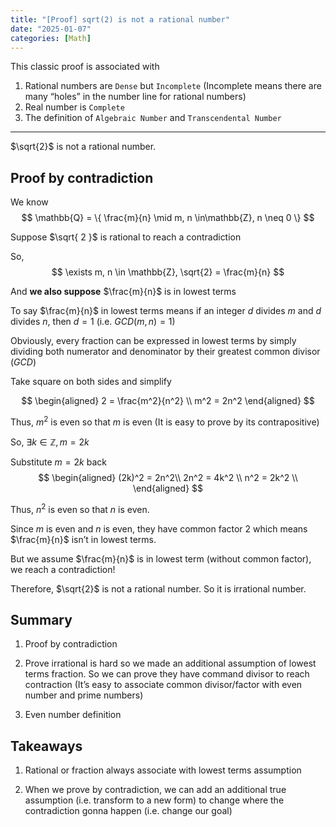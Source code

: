 ```yaml
---
title: "[Proof] sqrt(2) is not a rational number"
date: "2025-01-07"
categories: [Math]
---
```


This classic proof is associated with

1.  Rational numbers are `Dense` but `Incomplete` (Incomplete means there are many "holes" in the number line for rational numbers)
2.  Real number is `Complete`
3.  The definition of `Algebraic Number` and `Transcendental Number`

---

$\sqrt{2}$ is not a rational number.

## Proof by contradiction

We know 
$$
\mathbb{Q} = \{ \frac{m}{n} \mid m, n \in\mathbb{Z}, n \neq 0 \}
$$

Suppose $\sqrt{ 2 }$ is rational to reach a contradiction

So, 
$$
\exists m, n \in \mathbb{Z}, \sqrt{2} = \frac{m}{n}
$$

And **we also suppose** $\frac{m}{n}$ is in lowest terms

To say $\frac{m}{n}$ in lowest terms means if an integer $d$ divides $m$ and $d$ divides $n$, then $d = 1$ (i.e. $GCD(m,n) =1$)

Obviously, every fraction can be expressed in lowest terms by simply dividing both numerator and denominator by their greatest common divisor ($GCD$)

Take square on both sides and simplify

$$
\begin{aligned}
2 = \frac{m^2}{n^2} \\
m^2 = 2n^2 
\end{aligned}
$$

Thus, $m^2$ is even so that $m$ is even (It is easy to prove by its contrapositive)

So, $\exists k\in \mathbb{Z}, m=2k$

Substitute $m=2k$ back 
$$
\begin{aligned}
    (2k)^2 = 2n^2\\
    2n^2 = 4k^2 \\
    n^2 = 2k^2 \\
\end{aligned}
$$

Thus, $n^2$ is even so that $n$ is even.

Since $m$ is even and $n$ is even, they have common factor 2 which means $\frac{m}{n}$ isn't in lowest terms.

But we assume $\frac{m}{n}$ is in lowest term (without common factor), we reach a contradiction!

Therefore, $\sqrt{2}$ is not a rational number. So it is irrational number.

## Summary

1.  Proof by contradiction

2.  Prove irrational is hard so we made an additional assumption of lowest terms fraction. So we can prove they have command divisor to reach contraction (It's easy to associate common divisor/factor with even number and prime numbers)

3.  Even number definition

## Takeaways

1.  Rational or fraction always associate with lowest terms assumption

2.  When we prove by contradiction, we can add an additional true assumption (i.e. transform to a new form) to change where the contradiction gonna happen (i.e. change our goal)